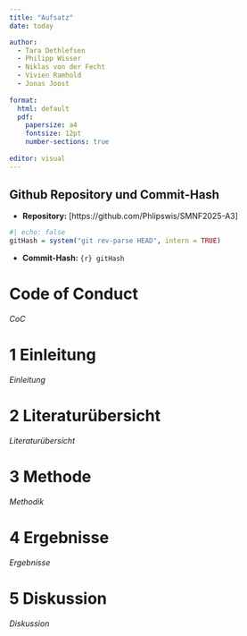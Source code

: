```yaml
---
title: "Aufsatz"
date: today

author:
  - Tara Dethlefsen
  - Philipp Wisser
  - Niklas von der Fecht
  - Vivien Ramhold
  - Jonas Joost
  
format:
  html: default
  pdf:
    papersize: a4
    fontsize: 12pt
    number-sections: true
    
editor: visual
---
```


## Github Repository und Commit-Hash
- **Repository:** [https://github.com/Phlipswis/SMNF2025-A3]

```r
#| echo: false
gitHash = system("git rev-parse HEAD", intern = TRUE)
```

- **Commit-Hash:** `{r} gitHash`

# Code of Conduct
*CoC*

# 1 Einleitung
*Einleitung*

# 2 Literaturübersicht
*Literaturübersicht*

# 3 Methode
*Methodik*

# 4 Ergebnisse
*Ergebnisse*

# 5 Diskussion
*Diskussion*
